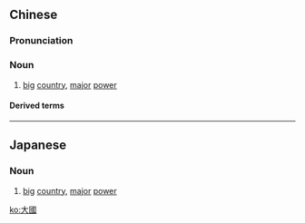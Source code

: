 ==Chinese==
{{zh-forms|s=大国}}

===Pronunciation===
{{zh-pron
|m=dàguó
|c=daai6 gwok3
|cat=n
}}

===Noun===
{{zh-noun}}

# [[big]] [[country]], [[major]] [[power]]

====Derived terms====
{{zh-der|超級大國}}

----

==Japanese==
{{ja-kanjitab|たい|こく|yomi=on}}

===Noun===
{{ja-noun|たいこく|shin=大国}}

# [[big]] [[country]], [[major]] [[power]]

[[ko:大國]]